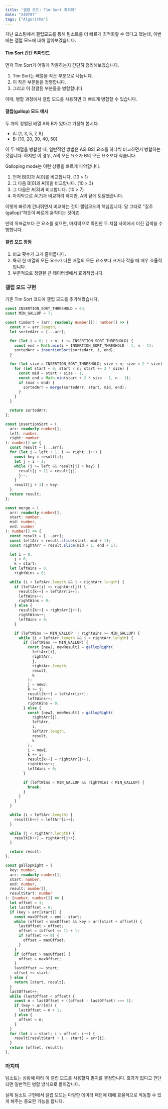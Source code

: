 ```yaml
---
title: "갤럽 모드: Tim Sort 최적화"
date: "240707"
tags: ["Algorithm"]
---
```


지난 포스팅에서 갤럽모드를 통해 팀소트를 더 빠르게 최적화할 수 있다고 했는데, 이번에는 갤럽 모드에 대해 알아보겠습니다.

#### Tim Sort 간단 리마인드

먼저 Tim Sort가 어떻게 작동하는지 간단히 정리해보겠습니다.

1. Tim Sort는 배열을 작은 부분으로 나눕니다.
2. 이 작은 부분들을 정렬합니다.
3. 그리고 이 정렬된 부분들을 병합합니다.

이때, 병합 과정에서 갤럽 모드를 사용하면 더 빠르게 병합할 수 있습니다.

#### 갤럽(gallop) 모드 예시

두 개의 정렬된 배열 A와 B가 있다고 가정해 봅시다.

- A: [1, 3, 5, 7, 9]
- B: [10, 20, 30, 40, 50]

이 두 배열을 병합할 때, 일반적인 방법은 A와 B의 요소를 하나씩 비교하면서 병합하는 것입니다. 하지만 이 경우, A의 모든 요소가 B의 모든 요소보다 작습니다.

Galloping mode는 이런 상황을 빠르게 파악합니다.

1. 먼저 B[0]과 A[0]를 비교합니다. (10 > 1)
2. 그 다음 B[0]과 A[1]을 비교합니다. (10 > 3)
3. 그 다음은 A[3]과 비교합니다. (10 > 7)
4. 마지막으로 A[7]과 비교하려 하지만, A의 끝에 도달했습니다.

이렇게 빠르게 건너뛰면서 비교하는 것이 갤럽모드의 핵심입니다. 말 그대로 "질주(gallop)"하듯이 빠르게 움직이는 것이죠.

만약 목표값보다 큰 요소를 찾으면, 마지막으로 확인한 두 지점 사이에서 이진 검색을 수행합니다.

#### 갤럽 모드 장점

1. 비교 횟수가 크게 줄어듭니다.
2. 특히 한 배열의 모든 요소가 다른 배열의 모든 요소보다 크거나 작을 때 매우 효율적입니다.
3. 부분적으로 정렬된 큰 데이터셋에서 효과적입니다.

### 갤럽 모드 구현

기존 Tim Sort 코드에 갤럽 모드를 추가해봤습니다.

```ts
const INSERTION_SORT_THRESHOLD = 64;
const MIN_GALLOP = 7;

const timSort = (arr: readonly number[]): number[] => {
  const n = arr.length;
  let sortedArr = [...arr];

  for (let i = 0; i < n; i += INSERTION_SORT_THRESHOLD) {
    const end = Math.min(i + INSERTION_SORT_THRESHOLD - 1, n - 1);
    sortedArr = insertionSort(sortedArr, i, end);
  }

  for (let size = INSERTION_SORT_THRESHOLD; size < n; size = 2 * size) {
    for (let start = 0; start < n; start += 2 * size) {
      const mid = start + size - 1;
      const end = Math.min(start + 2 * size - 1, n - 1);
      if (mid < end) {
        sortedArr = merge(sortedArr, start, mid, end);
      }
    }
  }

  return sortedArr;
};

const insertionSort = (
  arr: readonly number[],
  left: number,
  right: number
): number[] => {
  const result = [...arr];
  for (let i = left + 1; i <= right; i++) {
    const key = result[i];
    let j = i - 1;
    while (j >= left && result[j] > key) {
      result[j + 1] = result[j];
      j--;
    }
    result[j + 1] = key;
  }
  return result;
};

const merge = (
  arr: readonly number[],
  start: number,
  mid: number,
  end: number
): number[] => {
  const result = [...arr];
  const leftArr = result.slice(start, mid + 1);
  const rightArr = result.slice(mid + 1, end + 1);

  let i = 0,
    j = 0,
    k = start;
  let leftWins = 0,
    rightWins = 0;

  while (i < leftArr.length && j < rightArr.length) {
    if (leftArr[i] <= rightArr[j]) {
      result[k++] = leftArr[i++];
      leftWins++;
      rightWins = 0;
    } else {
      result[k++] = rightArr[j++];
      rightWins++;
      leftWins = 0;
    }

    if (leftWins >= MIN_GALLOP || rightWins >= MIN_GALLOP) {
      while (i < leftArr.length && j < rightArr.length) {
        if (leftWins >= MIN_GALLOP) {
          const [newJ, newResult] = gallopRight(
            leftArr[i],
            rightArr,
            j,
            rightArr.length,
            result,
            k
          );
          j = newJ;
          k += j;
          result[k++] = leftArr[i++];
          leftWins++;
          rightWins = 0;
        } else {
          const [newI, newResult] = gallopRight(
            rightArr[j],
            leftArr,
            i,
            leftArr.length,
            result,
            k
          );
          i = newI;
          k += i;
          result[k++] = rightArr[j++];
          rightWins++;
          leftWins = 0;
        }

        if (leftWins < MIN_GALLOP && rightWins < MIN_GALLOP) {
          break;
        }
      }
    }
  }

  while (i < leftArr.length) {
    result[k++] = leftArr[i++];
  }

  while (j < rightArr.length) {
    result[k++] = rightArr[j++];
  }

  return result;
};

const gallopRight = (
  key: number,
  arr: readonly number[],
  start: number,
  end: number,
  result: number[],
  resultStart: number
): [number, number[]] => {
  let offset = 1;
  let lastOffset = 0;
  if (key > arr[start]) {
    const maxOffset = end - start;
    while (offset < maxOffset && key > arr[start + offset]) {
      lastOffset = offset;
      offset = (offset << 1) + 1;
      if (offset <= 0) {
        offset = maxOffset;
      }
    }
    if (offset > maxOffset) {
      offset = maxOffset;
    }
    lastOffset += start;
    offset += start;
  } else {
    return [start, result];
  }
  lastOffset++;
  while (lastOffset < offset) {
    const m = lastOffset + ((offset - lastOffset) >>> 1);
    if (key > arr[m]) {
      lastOffset = m + 1;
    } else {
      offset = m;
    }
  }
  for (let i = start; i < offset; i++) {
    result[resultStart + i - start] = arr[i];
  }
  return [offset, result];
};
```

### 마치며

팀소트는 상황에 따라 이 갤럽 모드를 사용할지 말지를 결정합니다. 효과가 없다고 판단되면 일반적인 병합 방식으로 돌아갑니다.

실제 팀소트 구현에서 갤럽 모드는 다양한 데이터 패턴에 대해 효율적으로 작동할 수 있게 해주는 중요한 기능을 합니다.

